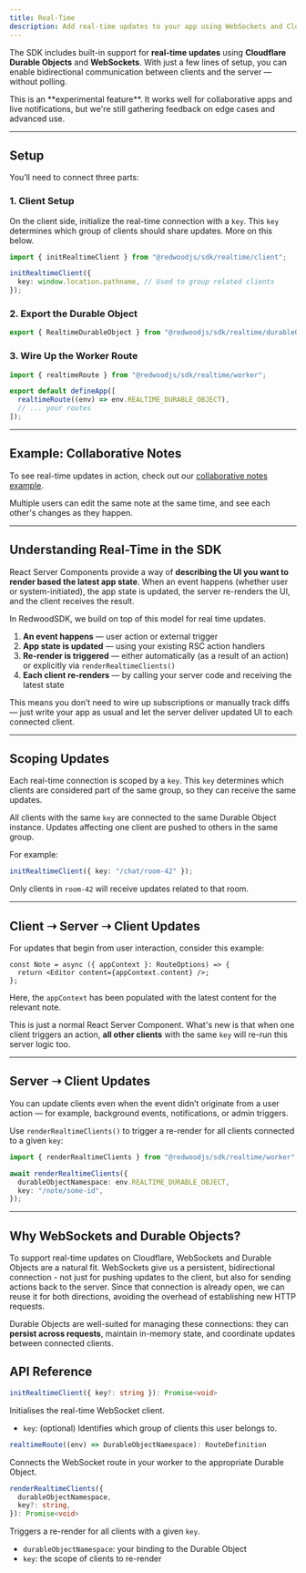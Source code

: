 ```yaml
---
title: Real-Time
description: Add real-time updates to your app using WebSockets and Cloudflare Durable Objects.
---
```



The SDK includes built-in support for **real-time updates** using **Cloudflare Durable Objects** and **WebSockets**. With just a few lines of setup, you can enable bidirectional communication between clients and the server — without polling.

<Aside>
  This is an **experimental feature**. It works well for collaborative apps and
  live notifications, but we're still gathering feedback on edge cases and
  advanced use.
</Aside>

---

## Setup

You’ll need to connect three parts:

### 1. Client Setup

On the client side, initialize the real-time connection with a `key`. This `key` determines which group of clients should share updates. More on this below.

```ts title="src/client.tsx"
import { initRealtimeClient } from "@redwoodjs/sdk/realtime/client";

initRealtimeClient({
  key: window.location.pathname, // Used to group related clients
});
```

### 2. Export the Durable Object

```ts title="src/worker.ts"
export { RealtimeDurableObject } from "@redwoodjs/sdk/realtime/durableObject";
```

### 3. Wire Up the Worker Route

```ts title="src/worker.ts"
import { realtimeRoute } from "@redwoodjs/sdk/realtime/worker";

export default defineApp([
  realtimeRoute((env) => env.REALTIME_DURABLE_OBJECT),
  // ... your routes
]);
```

---

## Example: Collaborative Notes

To see real-time updates in action, check out our [collaborative notes example](https://github.com/redwoodjs/example-realtime-notes).

Multiple users can edit the same note at the same time, and see each other's changes as they happen.

---

## Understanding Real-Time in the SDK

React Server Components provide a way of **describing the UI you want to render based the latest app state**. When an event happens (whether user or system-initiated), the app state is updated, the server re-renders the UI, and the client receives the result.

In RedwoodSDK, we build on top of this model for real time updates.

1. **An event happens** — user action or external trigger
2. **App state is updated** — using your existing RSC action handlers
3. **Re-render is triggered** — either automatically (as a result of an action) or explicitly via `renderRealtimeClients()`
4. **Each client re-renders** — by calling your server code and receiving the latest state

This means you don’t need to wire up subscriptions or manually track diffs — just write your app as usual and let the server deliver updated UI to each connected client.

---

## Scoping Updates

Each real-time connection is scoped by a `key`. This `key` determines which clients are considered part of the same group, so they can receive the same updates.

All clients with the same `key` are connected to the same Durable Object instance. Updates affecting one client are pushed to others in the same group.

For example:

```ts
initRealtimeClient({ key: "/chat/room-42" });
```

Only clients in `room-42` will receive updates related to that room.

---

## Client ➝ Server ➝ Client Updates

For updates that begin from user interaction, consider this example:

```tsx
const Note = async ({ appContext }: RouteOptions) => {
  return <Editor content={appContext.content} />;
};
```

Here, the `appContext` has been populated with the latest content for the relevant note.

This is just a normal React Server Component. What's new is that when one client triggers an action, **all other clients** with the same `key` will re-run this server logic too.

---

## Server ➝ Client Updates

You can update clients even when the event didn’t originate from a user action — for example, background events, notifications, or admin triggers.

Use `renderRealtimeClients()` to trigger a re-render for all clients connected to a given `key`:

```ts
import { renderRealtimeClients } from "@redwoodjs/sdk/realtime/worker";

await renderRealtimeClients({
  durableObjectNamespace: env.REALTIME_DURABLE_OBJECT,
  key: "/note/some-id",
});
```

---

## Why WebSockets and Durable Objects?

To support real-time updates on Cloudflare, WebSockets and Durable Objects are a natural fit. WebSockets give us a persistent, bidirectional connection - not just for pushing updates to the client, but also for sending actions back to the server. Since that connection is already open, we can reuse it for both directions, avoiding the overhead of establishing new HTTP requests.

Durable Objects are well-suited for managing these connections: they can **persist across requests**, maintain in-memory state, and coordinate updates between connected clients.

## API Reference

```ts
initRealtimeClient({ key?: string }): Promise<void>
```

Initialises the real-time WebSocket client.

- `key`: (optional) Identifies which group of clients this user belongs to.

```ts
realtimeRoute((env) => DurableObjectNamespace): RouteDefinition
```

Connects the WebSocket route in your worker to the appropriate Durable Object.

```ts
renderRealtimeClients({
  durableObjectNamespace,
  key?: string,
}): Promise<void>
```

Triggers a re-render for all clients with a given `key`.

- `durableObjectNamespace`: your binding to the Durable Object
- `key`: the scope of clients to re-render
